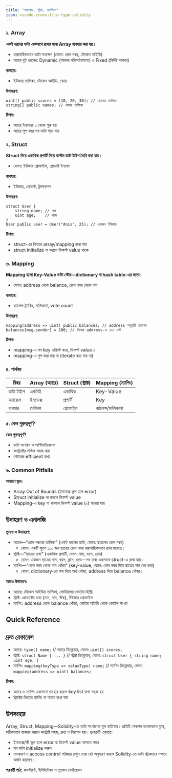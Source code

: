 ```yaml
---
title: "অ্যারেজ, স্ট্রাক্ট, ম্যাপিংস"
icon: vscode-icons:file-type-solidity
---
```


### ১. Array

**একই ধরনের ডাটা একসাথে রাখার জন্য Array ব্যবহার করা হয়।**
- ধারাবাহিকভাবে ডাটা সংরক্ষণ (যেমন: রোল নম্বর, টোকেন আইডি)
- অ্যারে দুই ধরনের: Dynamic (আকার পরিবর্তনযোগ্য) ও Fixed (নির্দিষ্ট আকার)

**ব্যবহার:**
- ইউজার তালিকা, টোকেন আইডি, স্কোর

**উদাহরণ:**
```solidity
uint[] public scores = [10, 20, 30]; // স্কোরের তালিকা
string[] public names; // নামের তালিকা
```

**টিপস:**
- অ্যারে ইনডেক্স ০ থেকে শুরু হয়
- অ্যারে লুপ করে সব ডাটা পড়া যায়

### ২. Struct

**Struct দিয়ে একাধিক প্রপার্টি নিয়ে কাস্টম ডাটা টাইপ তৈরি করা যায়।**
- যেমন: ইউজার প্রোফাইল, প্রোডাক্ট ইনফো

**ব্যবহার:**
- ইউজার, প্রোডাক্ট, ট্রান্সাকশন

**উদাহরণ:**
```solidity
struct User {
    string name; // নাম
    uint age;    // বয়স
}
User public user = User("Anis", 25); // একজন ইউজার
```

**টিপস:**
- struct-এর ভিতরে array/mapping রাখা যায়
- struct initialize না করলে ডিফল্ট value থাকে

### ৩. Mapping

**Mapping হলো Key-Value ডাটা স্টোর—dictionary বা hash table-এর মতো।**
- যেমন: address থেকে balance, রোল নম্বর থেকে নাম

**ব্যবহার:**
- ব্যালেন্স ট্র্যাকিং, মালিকানা, vote count

**উদাহরণ:**
```solidity
mapping(address => uint) public balances; // address অনুযায়ী ব্যালেন্স
balances[msg.sender] = 100; // নিজের address-এ ১০০ সেট
```

**টিপস:**
- mapping-এ সব key এক্সিস্ট করে, ডিফল্ট value ০
- mapping-এ লুপ করা যায় না (iterate করা যায় না)

### ৪. পার্থক্য

| বিষয়         | Array (অ্যারে)    | Struct (স্ট্রাক্ট) | Mapping (ম্যাপিং) |
|--------------|-------------------|-------------------|-------------------|
| ডাটা টাইপ    | একটাই             | একাধিক            | Key-Value         |
| অ্যাক্সেস    | ইনডেক্স           | প্রপার্টি         | Key               |
| ব্যবহার      | তালিকা            | প্রোফাইল          | ব্যালেন্স/মালিকানা |

### ৫. কেন গুরুত্বপূর্ণ?

**কেন গুরুত্বপূর্ণ?**
- ডাটা সংগঠন ও অপ্টিমাইজেশন
- কনট্রাক্টের লজিক সহজ করা
- স্টোরেজ efficient রাখা

### ৬. Common Pitfalls

**সাধারণ ভুল:**
- Array Out of Bounds (ইনডেক্স ভুল হলে error)
- Struct initialize না করলে ডিফল্ট value
- Mapping-এ key না থাকলে ডিফল্ট value (০) পাওয়া যায়


## উদাহরণ ও এনালজি

**তুলনা ও উদাহরণ:**
- অ্যারে—"রোল নম্বরের তালিকা" (একই ধরনের ডাটা, যেমন: ছাত্রদের রোল নম্বর)
    - যেমন: একটি স্কুলে ১০০ জন ছাত্রের রোল নম্বর ধারাবাহিকভাবে রাখা হয়েছে।
- স্ট্রাক্ট—"ছাত্রের তথ্য" (একাধিক প্রপার্টি, যেমন: নাম, বয়স, গ্রেড)
    - যেমন: একজন ছাত্রের নাম, বয়স, ক্লাস, গ্রেড—সব তথ্য একসাথে struct-এ রাখা যায়।
- ম্যাপিং—"রোল নম্বর থেকে নাম খোঁজা" (key-value, যেমন: রোল নম্বর দিয়ে ছাত্রের নাম বের করা)
    - যেমন: dictionary-তে শব্দ দিয়ে অর্থ খোঁজা, address দিয়ে balance খোঁজা।

**আরও উদাহরণ:**
- অ্যারে: টোকেন আইডির তালিকা, ভোটারদের ভোটের হিস্ট্রি
- স্ট্রাক্ট: প্রোডাক্টের তথ্য (নাম, দাম, স্টক), ইউজার প্রোফাইল
- ম্যাপিং: address থেকে balance খোঁজা, ভোটার আইডি থেকে ভোটের সংখ্যা

## Quick Reference

## দ্রুত রেফারেন্স
- অ্যারে: `type[] name;` // অ্যারে ডিক্লেয়ার, যেমন: `uint[] scores;`
- স্ট্রাক্ট: `struct Name { ... }` // স্ট্রাক্ট ডিক্লেয়ার, যেমন: `struct User { string name; uint age; }`
- ম্যাপিং: `mapping(keyType => valueType) name;` // ম্যাপিং ডিক্লেয়ার, যেমন: `mapping(address => uint) balances;`

**টিপস:**
- অ্যারে ও ম্যাপিং একসাথে ব্যবহার করলে key list রাখা সহজ হয়
- স্ট্রাক্টের ভিতরে ম্যাপিং বা অ্যারে রাখা যায়

## উপসংহার

Array, Struct, Mapping—Solidity-তে ডাটা সংগঠনের মূল হাতিয়ার। প্রতিটি সেকশন ভালোভাবে বুঝে, সঠিকভাবে ব্যবহার করলে কনট্রাক্ট সহজ, দ্রুত ও নিরাপদ হয়।
ভুলত্রুটি এড়াতে:
- ইনডেক্স/কী ভুল হলে error বা ডিফল্ট value আসতে পারে
- সব ডাটা initialize করুন
- নামকরণ ও access control পরিষ্কার রাখুন
সেরা চর্চা অনুসরণ করলে Solidity-তে ডাটা স্ট্রাকচারে দক্ষতা অর্জন করবেন।


**পরবর্তী পাঠ:** কনস্ট্যান্ট, ইমিউটেবল ও গ্লোবাল ভেরিয়েবল

